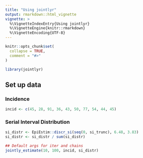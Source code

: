 ```yaml
---
title: "Using jointlyr"
output: rmarkdown::html_vignette
vignette: >
  %\VignetteIndexEntry{Using jointlyr}
  %\VignetteEngine{knitr::rmarkdown}
  %\VignetteEncoding{UTF-8}
---
```


```r
knitr::opts_chunk$set(
  collapse = TRUE,
  comment = "#>"
)
```

```r
library(jointlyr)
```

## Set up data

### Incidence

```r
incid <- c(45, 28, 91, 36, 43, 50, 77, 54, 44, 45)
```

### Serial Interval Distribution

```r
si_distr <- EpiEstim::discr_si(seq(0, si_trunc), 6.48, 3.83)
si_distr <- si_distr / sum(si_distr)
```


```r
## Default args for iter and chains
jointly_estimate(10, 100, incid, si_distr)
```
